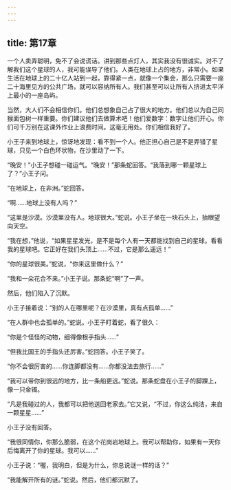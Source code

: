 ```yaml
---
---
---
```

title: 第17章
---

一个人卖弄聪明，免不了会说谎话。讲到那些点灯人，其实我没有很诚实。对不了解我们这个星球的人，我可能误导了他们。人类在地球上占的地方，非常小。如果生活在地球上的二十亿人站到一起，靠得紧一点，就像一个集会，那么只需要一座二十海里见方的公共广场，就可以容纳所有人。我们甚至可以让所有人挤进太平洋上最小的一座岛屿。

当然，大人们不会相信你们。他们总想象自己占了很大的地方。他们总以为自己同猴面包树一样重要。你们建议他们去做算术吧！他们爱数字：数字让他们开心。你们可千万别在这课外作业上浪费时间。这毫无用处。你们相信我好了。

小王子来到地球上，惊讶地发现：看不到一个人。他正担心自己是不是弄错了星球，只见一个白色环状物，在沙里动了一下。

“晚安！”小王子想碰一碰运气。“晚安！”那条蛇回答。“我落到哪一颗星球上了？”小王子问。

“在地球上，在非洲。”蛇回答。



“啊……地球上没有人吗？”

“这里是沙漠。沙漠里没有人。地球很大。”蛇说。小王子坐在一块石头上，抬眼望向天空。

“我在想，”他说，“如果星星发光，是不是每个人有一天都能找到自己的星球。看看我的星球吧。它正好在我们头顶上……不过，它是那么遥远！”

“你的星球很美。”蛇说，“你来这里做什么？”

“我和一朵花合不来。”小王子说。那条蛇“啊”了一声。

然后，他们陷入了沉默。

小王子接着说：“别的人在哪里呢？在沙漠里，真有点孤单……”

“在人群中也会孤单的。”蛇说。小王子盯着蛇，看了很久：

“你是个怪怪的动物，细得像根手指头……”

“但我比国王的手指头还厉害。”蛇回答。小王子笑了。

“你不会很厉害的……你连脚都没有……你都没法去旅行……”

“我可以带你到很远的地方，比一条船更远。”蛇说。那条蛇盘在小王子的脚踝上，像一只金镯。

“凡是我碰过的人，我都可以把他送回老家去。”它又说，“不过，你这么纯洁，来自一颗星星……”

小王子没有回答。

“我很同情你，你那么脆弱，在这个花岗岩地球上。我可以帮助你，如果有一天你后悔离开了你的星球。我可以……”

小王子说：“喔，我明白，但是为什么，你总说谜一样的话？”

“我能解开所有的谜。”蛇说。然后，他们都沉默了。